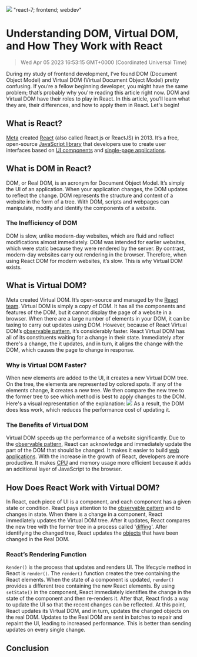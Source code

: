 ![](https://uploads-ssl.webflow.com/6143afec68f555387049efb3/63dd67c112dd872fbc82c8aa_domandvirtualdom_0b22c133a9031c1cbc2e4e135dbcead3_2000.jpeg)
"react-7; frontend; webdev"
# Understanding DOM, Virtual DOM, and How They Work with React
> Wed Apr 05 2023 16:53:15 GMT+0000 (Coordinated Universal Time)

During my study of frontend development, I’ve found DOM (Document Object Model) and Virtual DOM (Virtual Document Object Model) pretty confusing. If you’re a fellow beginning developer, you might have the same problem; that’s probably why you're reading this article right now.
DOM and Virtual DOM have their roles to play in React. In this article, you’ll learn what they are, their differences, and how to apply them in React. Let's begin!

## What is React?
<a href="https://about.meta.com/" target="_blank" rel="noopener noreferrer">Meta</a> created <a href="https://reactjs.org/" target="_blank" rel="noopener noreferrer">React</a> (also called React.js or ReactJS) in 2013. It’s a free, open-source <a href="https://en.m.wikipedia.org/wiki/JavaScript_library" target="_blank" rel="noopener noreferrer">JavaScript library</a> that developers use to create user interfaces based on <a href="https://www.usability.gov/how-to-and-tools/methods/user-interface-elements.html#:~:text=Interface%20elements%20include%20but%20are,pagination%2C%20slider%2C%20tags%2C%20icons" target="_blank" rel="noopener noreferrer">UI components</a> and <a href="https://developer.mozilla.org/en-US/docs/Glossary/SPA#:~:text=An%20SPA%20(Single%2Dpage%20application,content%20is%20to%20be%20shown." target="_blank" rel="noopener noreferrer">single-page applications</a>.

## What is DOM in React?
DOM, or Real DOM, is an acronym for Document Object Model. It’s simply the UI of an application. When your application changes, the DOM updates to reflect the change. DOM represents the structure and content of a website in the form of a tree. With DOM, scripts and webpages can manipulate, modify and identify the components of a website.

### The Inefficiency of DOM
DOM is slow, unlike modern-day websites, which are fluid and reflect modifications almost immediately. DOM was intended for earlier websites, which were static because they were rendered by the server. By contrast, modern-day websites carry out rendering in the browser. Therefore, when using React DOM for modern websites, it’s slow. This is why Virtual DOM exists.

## What is Virtual DOM?
Meta created Virtual DOM. It’s open-source and managed by the <a href="https://reactjs.org/community/team.html" target="_blank" rel="noopener noreferrer">React team</a>. Virtual DOM is simply a copy of DOM. It has all the components and features of the DOM, but it cannot display the page of a website in a browser.
When there are a large number of elements in your DOM, it can be taxing to carry out updates using DOM. However, because of React Virtual DOM’s <a href="https://en.m.wikipedia.org/wiki/Observer_pattern" target="_blank" rel="noopener noreferrer">observable pattern</a>, it’s considerably faster.
React Virtual DOM has all of its constituents waiting for a change in their state. Immediately after there's a change, the it updates, and in turn, it aligns the change with the DOM, which causes the page to change in response.

### Why is Virtual DOM Faster?
When new elements are added to the UI, it creates a new Virtual DOM tree. On the tree, the elements are represented by colored spots. If any of the elements change, it creates a new tree. We then compare the new tree to the former tree to see which method is best to apply changes to the DOM.
Here's a visual representation of the explanation:
![](https://uploads-ssl.webflow.com/6143afec68f555387049efb3/6398c016e16a9555c00208a2_image1_3751c9be774d54c560a10624c98edc4d_800.jp)
As a result, the DOM does less work, which reduces the performance cost of updating it.

### The Benefits of Virtual DOM
Virtual DOM speeds up the performance of a website significantly. Due to the <a href="https://en.m.wikipedia.org/wiki/Observer_pattern" target="_blank" rel="noopener noreferrer">observable pattern</a>, React can acknowledge and immediately update the part of the DOM that should be changed.
It makes it easier to build <a href="https://en.m.wikipedia.org/wiki/Web_application" target="_blank" rel="noopener noreferrer">web applications</a>. With the increase in the growth of React, developers are more productive.
It makes <a href="https://en.m.wikipedia.org/wiki/Central_processing_unit" target="_blank" rel="noopener noreferrer">CPU</a> and memory usage more efficient because it adds an additional layer of JavaScript to the browser.

## How Does React Work with Virtual DOM?
In React, each piece of UI is a component, and each component has a given state or condition. React pays attention to the <a href="https://en.m.wikipedia.org/wiki/Observer_pattern" target="_blank" rel="noopener noreferrer">observable pattern</a> and to changes in state. When there is a change in a component, React immediately updates the Virtual DOM tree. After it updates, React compares the new tree with the former tree in a process called '<a href="https://www.geeksforgeeks.org/what-is-diffing-algorithm/" target="_blank" rel="noopener noreferrer">diffing</a>'.
After identifying the changed tree, React updates the <a href="https://www.techtarget.com/searchapparchitecture/definition/object" target="_blank" rel="noopener noreferrer">objects</a> that have been changed in the Real DOM.

### React’s Rendering Function
```Render()``` is the process that updates and renders UI. The lifecycle method in React is ```render()```<em>.</em>
The ```render()``` function creates the tree containing the React elements. When the state of a component is updated, ```render()``` provides a different tree containing the new React elements. By using ```setState()``` in the component, React immediately identifies the change in the state of the component and then re-renders it.
After that, React finds a way to update the UI so that the recent changes can be reflected. At this point, React updates its Virtual DOM, and in turn, updates the changed objects on the real DOM.
Updates to the Real DOM are sent in batches to repair and repaint the UI, leading to increased performance. This is better than sending updates on every single change.

## Conclusion
